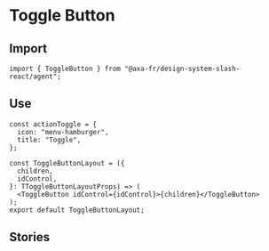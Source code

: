 
<Meta of={ToggleButtonStories} />

# Toggle Button

## Import

```tsx
import { ToggleButton } from "@axa-fr/design-system-slash-react/agent";
```

## Use

```tsx
const actionToggle = {
  icon: "menu-hamburger",
  title: "Toggle",
};

const ToggleButtonLayout = ({
  children,
  idControl,
}: TToggleButtonLayoutProps) => (
  <ToggleButton idControl={idControl}>{children}</ToggleButton>
);
export default ToggleButtonLayout;
```

## Stories

<Canvas of={ToggleButtonStories.Default} />
<Controls of={ToggleButtonStories.Default} />
